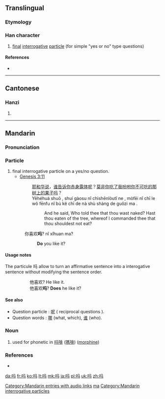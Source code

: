 {{also|ma|嗎}}
==Translingual==
{{stroke order|stroke=6}}
{{stroke order|type=animate}}

===Etymology===
{{Han compound|马|口|c1=p|c2=s|ls=psc}}

===Han character===
{{Han char|rn=30|rad=口|as=03|sn=6|four=|canj=口弓女一 (RNVM)|ids=⿰[[口]][[马]]}}

# [[final]] [[interrogative]] [[particle]] (for simple "yes or no" type questions)

====References====
* {{Han ref|kx=0177.021|hdz=10584.110|uh=5417|ud=21527}}

----

==Cantonese==

===Hanzi===
{{yue-hanzi|jyut=[[maa3]]|y=ma3}}

# {{defn|lang=yue|sort=口03}}

----

==Mandarin==
{{zh-hanzi-box|吗|[[嗎]]}}

===Pronunciation===
{{Pinyin-IPA|ma|a=zh-ma.ogg}}

===Particle===
{{cmn-particle|s|pin=ma|pint=ma|tra=嗎|sim=吗}}

# final interrogative particle on a yes/no question.
#* [http://wordproject.org/multi/bi_en_cn_py.htm Genesis 3:11]
#*: [[耶和华]][[说]]，[[谁]][[告诉]][[你]][[赤]][[身]][[露]][[体]][[呢]]？[[莫非]][[你]][[吃]][[了]][[我]][[吩咐]][[你]][[不]][[可]][[吃]][[的]][[那]][[树]][[上]][[的]][[果子]][[吗]]？
#*: Yēhéhuá shuō , shuí gàosu nǐ chìshēnlòutǐ ne , mòfēi nǐ chī le wǒ fēnfu nǐ bù kĕ chī de nà shù shàng de guǒzi ma .
#*:: And he said, Who told thee that thou wast naked? Hast thou eaten of the tree, whereof I commanded thee that thou shouldest not eat?
#: 你喜欢'''吗'''? nǐ xǐhuan ma?
#:: '''Do''' you like it?

====Usage notes====
The particule 吗 allow to turn an affirmative sentence into a interogative sentence without modifying the sentence order.
:: 他喜欢? He like it.
:: 他喜欢'''吗'''? '''Does''' he like it?

====See also====
* Question particle : [[呢]] ( reciprocal questions ).
* Question words : [[哪]] (what, which), [[谁]] (who).

===Noun===
{{cmn-noun|s|pin=mǎ|pint=ma3|tra=嗎|sim=吗}}

# used for phonetic in [[吗啡]] ([[嗎啡]]) ([[morphine]])

[[Category:Mandarin entries with audio links]]
[[Category:Beginning Mandarin|ma]]
[[Category:Mandarin interrogative particles]]

===References===
* {{cite web
| url = http://www.mdbg.net/chindict/chindict.php?page=worddict&wdrst=0&wdqb=吗
| title = 吗
| work = MDBG English to Chinese dictionary ( Based on CC-CEDICT )
| language = Mandarin/English
| accessdate = 2014-02-17}}

[[da:吗]]
[[fr:吗]]
[[ko:吗]]
[[lt:吗]]
[[mk:吗]]
[[ja:吗]]
[[pl:吗]]
[[uk:吗]]
[[zh:吗]]